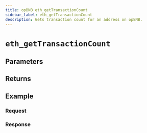 ```yaml
---
title: opBNB eth_getTransactionCount
sidebar_label: eth_getTransactionCount
description: Gets transaction count for an address on opBNB.
---
```




# `eth_getTransactionCount`

<Description />

## Parameters


<Params />

## Returns


<Returns />

## Example


<Example />

### Request


<Request />

### Response


<Response />
